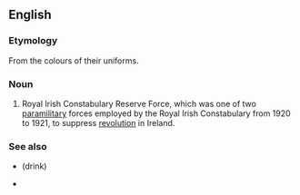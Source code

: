 {{also|black-and-tans|black and tans}}
==English==
{{wikipedia}}

===Etymology===
From the colours of their uniforms.

===Noun===
{{en-plural noun|head=[[black|Black]] and [[tan|Tans]]}}

# Royal Irish Constabulary Reserve Force, which was one of two [[paramilitary]] forces employed by the Royal Irish Constabulary from 1920 to 1921, to suppress [[revolution]] in Ireland.

===See also===
* {{l|en|black and tan}} (drink)
* {{l|en|Tans}}